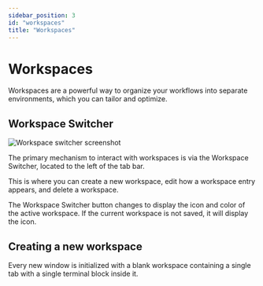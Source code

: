```yaml
---
sidebar_position: 3
id: "workspaces"
title: "Workspaces"
---
```



# Workspaces

Workspaces are a powerful way to organize your workflows into separate environments, which you can tailor and optimize.

## Workspace Switcher

![Workspace switcher screenshot](./img/workspace-switcher.png#right)

The primary mechanism to interact with workspaces is via the Workspace Switcher, located to the left of the tab bar.

This is where you can create a new workspace, edit how a workspace entry appears, and delete a workspace.

The Workspace Switcher button changes to display the icon and color of the active workspace. If the current workspace is not saved, it will display the <WorkspaceSVG/> icon.

## Creating a new workspace

Every new window is initialized with a blank workspace containing a single tab with a single terminal block inside it.
